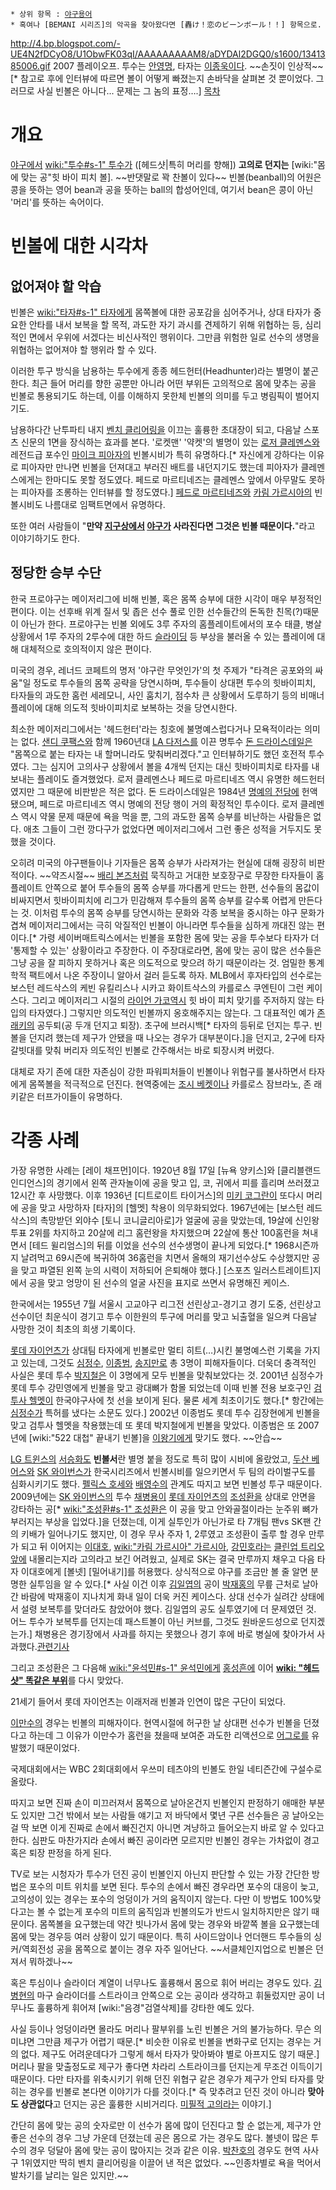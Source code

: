  * 상위 항목 : [[야구용어]]
 * 혹여나 [BEMANI 시리즈]의 악곡을 찾아왔다면 [轟け！恋のビーンボール！！] 항목으로.

http://4.bp.blogspot.com/-UE4N2fDCyO8/U1ObwFK03qI/AAAAAAAAAM8/aDYDAl2DGQ0/s1600/1341385006.gif
2007 플레이오프. 투수는 [[안영명]], 타자는 [[이종욱]]이다. ~~손짓이 인상적~~[* 참고로 후에 인터뷰에 따르면 볼이 어떻게 빠졌는지 손바닥을 살펴본 것 뿐이었다. 그러므로 사실 빈볼은 아니다... 문제는 그 놈의 표정….] 
[[목차]]
= 개요 =
[[야구]]에서 [[wiki:"투수#s-1" 투수]]가 ([헤드샷|특히 머리를 향해]) '''고의로 던지는''' [wiki:"몸에 맞는 공"힛 바이 피치 볼].
~~반댓말로 꽉 찬볼이 있다~~
빈볼(beanball)의 어원은 콩을 뜻하는 영어 bean과 공을 뜻하는 ball의 합성어인데, 여기서 bean은 콩이 아닌 '머리'를 뜻하는 속어이다.
= 빈볼에 대한 시각차 =
== 없어져야 할 악습 ==
빈볼은 [[wiki:"타자#s-1" 타자]]에게 몸쪽볼에 대한 공포감을 심어주거나, 상대 타자가 중요한 안타를 내서 보복을 할 목적, 과도한 자기 과시를 견제하기 위해 위협하는 등, 심리적인 면에서 우위에 서겠다는 비신사적인 행위이다. 그만큼 위험한 일로 선수의 생명을 위협하는 없어져야 할 행위라 할 수 있다.

이러한 투구 방식을 남용하는 투수에게 종종 헤드헌터(Headhunter)라는 별명이 붙곤 한다. 최근 들어 머리를 향한 공뿐만 아니라 어떤 부위든 고의적으로 몸에 맞추는 공을 빈볼로 통용되기도 하는데, 이를 이해하지 못한체 빈볼의 의미를 두고 병림픽이 벌어지기도.

남용하다간 난투파티 내지 [[벤치 클리어링]]을 이끄는 훌륭한 초대장이 되고, 다음날 스포츠 신문의 1면을 장식하는 효과를 본다. '로켓맨' '약켓'의 별명이 있는 [[로저 클레멘스]]와 레전드급 포수인 [[마이크 피아자]]의 빈볼시비가 특히 유명하다.[* 자신에게 강하다는 이유로 피아자만 만나면 빈볼을 던져대고 부러진 배트를 내던지기도 했는데 피아자가 클레멘스에게는 한마디도 못할 정도였다. 페드로 마르티네즈는 클레멘스 앞에서 아무말도 못하는 피아자를 조롱하는 인터뷰를 할 정도였다.] [[페드로 마르티네즈]]와 [[카림 가르시아]]의 빈볼시비도 나름대로 임팩트면에서 유명하다.

또한 여러 사람들이 "'''만약 [[지구]]상에서 [[야구]]가 사라진다면 그것은 빈볼 때문이다.'''"라고 이야기하기도 한다.

== 정당한 승부 수단 ==
한국 프로야구는 메이저리그에 비해 빈볼, 혹은 몸쪽 승부에 대한 시각이 매우 부정적인 편이다. 이는 선후배 위계 질서 및 좁은 선수 풀로 인한 선수들간의 돈독한 친목(?)때문이 아닌가 한다. 프로야구는 빈볼 외에도 3루 주자의 홈플레이트에서의 포수 태클, 병살 상황에서 1루 주자의 2루수에 대한 하드 [[슬라이딩]] 등 부상을 불러올 수 있는 플레이에 대해 대체적으로 호의적이지 않은 편이다. 

미국의 경우, 레너드 코페트의 명저 '야구란 무엇인가'의 첫 주제가 "타격은 공포와의 싸움"일 정도로 투수들의 몸쪽 공략을 당연시하며, 투수들이 상대편 투수의 힛바이피치, 타자들의 과도한 홈런 세레모니, 사인 훔치기, 점수차 큰 상황에서 도루하기 등의 비매너 플레이에 대해 의도적 힛바이피치로 보복하는 것을 당연시한다. 

최소한 메이저리그에서는 '헤드헌터'라는 칭호에 불명예스럽다거나 모욕적이라는 의미는 없다. [[샌디 쿠팩스]]와 함께 1960년대 [[LA 다저스]]를 이끈 명투수 [[돈 드라이스데일]]은 "몸쪽으로 붙는 타자는 내 할머니라도 맞춰버리겠다."고 인터뷰하기도 했던 호전적 투수였다. 그는 심지어 고의사구 상황에서 볼을 4개씩 던지는 대신 힛바이피치로 타자를 내보내는 플레이도 즐겨했었다. 로저 클레멘스나 페드로 마르티네즈 역시 유명한 헤드헌터였지만 그 때문에 비판받은 적은 없다. 돈 드라이스데일은 1984년 [[명예의 전당]]에 헌액됐으며, 페드로 마르티네즈 역시 명예의 전당 행이 거의 확정적인 투수이다. 로저 클레멘스 역시 약물 문제 때문에 욕을 먹을 뿐, 그의 과도한 몸쪽 승부를 비난하는 사람들은 없다. 애초 그들이 그런 깡다구가 없었다면 메이저리그에서 그런 좋은 성적을 거두지도 못했을 것이다. 

오히려 미국의 야구팬들이나 기자들은 몸쪽 승부가 사라져가는 현실에 대해 굉장히 비판적이다. ~~약즈시절~~ [[배리 본즈]]처럼 묵직하고 거대한 보호장구로 무장한 타자들이 홈플레이트 안쪽으로 붙어 투수들의 몸쪽 승부를 까다롭게 만드는 한편, 선수들의 몸값이 비싸지면서 힛바이피치에 리그가 민감해져 투수들의 몸쪽 승부를 갈수록 어렵게 만든다는 것. 이처럼 투수의 몸쪽 승부를 당연시하는 문화와 각종 보복을 중시하는 야구 문화가 겹쳐 메이저리그에서는 극히 악질적인 빈볼이 아니라면 투수들을 심하게 까대진 않는 편이다.[* 가령 세이버매트릭스에서는 빈볼을 포함한 몸에 맞는 공을 투수보다 타자가 더 '통제할 수 있는' 상황이라고 주장한다. 이 주장대로라면, 몸에 맞는 공이 많은 선수들은 그냥 공을 잘 피하지 못하거나 혹은 의도적으로 맞으려 하기 때문이라는 것. 엄밀한 통계학적 팩트에서 나온 주장이니 알아서 걸러 듣도록 하자. MLB에서 후자타입의 선수로는 보스턴 레드삭스의 케빈 유킬리스나 시카고 화이트삭스의 카를로스 쿠엔틴이 그런 케이스다. 그리고 메이저리그 시절의 [[라이언 가코]]역시 힛 바이 피치 맞기를 주저하지 않는 타입의 타자였다.] 
그렇지만 의도적인 빈볼까지 옹호해주지는 않는다. 그 대표적인 예가 [[존 래키]]의 공두퇴(공 두개 던지고 퇴장). 초구에 브러시백[* 타자의 등뒤로 던지는 투구. 빈볼을 던지려 했는데 제구가 안됐을 때 나오는 경우가 대부분이다.]을 던지고, 2구에 타자 갈빗대를 맞춰 버리자 의도적인 빈볼로 간주해서는 바로 퇴장시켜 버렸다.

대체로 자기 존에 대한 자존심이 강한 파워피처들이 빈볼이나 위협구를 불사하면서 타자에게 몸쪽볼을 적극적으로 던진다. 현역중에는 [[조시 베켓]]이나 카를로스 잠브라노, 존 래키같은 터프가이들이 유명하다.

= 각종 사례 = 
가장 유명한 사례는 [레이 채프먼]이다. 1920년 8월 17일 [뉴욕 양키스]와 [클리블랜드 인디언스]의 경기에서 왼쪽 관자놀이에 공을 맞고 입, 코, 귀에서 피를 흘리며 쓰러졌고 12시간 후 사망했다. 이후 1936년 [디트로이트 타이거스]의 [[미키 코그란]]이 또다시 머리에 공을 맞고 사망하자 [타자]의 [헬멧] 착용이 의무화되었다. 1967년에는 [보스턴 레드삭스]의 촉망받던 외야수 [토니 코니글리아로]가 얼굴에 공을 맞았는데, 19살에 신인왕 투표 2위를 차지하고 20살에 리그 홈런왕을 차지했으며 22살에 통산 100홈런을 쳐내면서 [테드 윌리엄스]의 뒤를 이었을 선수의 선수생명이 끝나게 되었다.[* 1968시즌까지 날려먹고 69시즌에 복귀하여 36홈런을 치면서 올해의 재기선수상도 수상했지만 공을 맞고 파열된 왼쪽 눈의 시력이 저하되어 은퇴해야 했다.] [스포츠 일러스트레이트]지에서 공을 맞고 엉망이 된 선수의 얼굴 사진을 표지로 쓰면서 유명해진 케이스.

한국에서는 1955년 7월 서울시 고교야구 리그전 선린상고-경기고 경기 도중, 선린상고 선수이던 최운식이 경기고 투수 이한원의 투구에 머리를 맞고 뇌출혈을 일으켜 다음날 사망한 것이 최초의 희생 기록이다.

[[롯데 자이언츠]]가 상대팀 타자에게 빈볼로만 멀티 히트(…)시킨 불명예스런 기록을 가지고 있는데, 그것도 [[심정수]], [[이종범]], [[송지만]]로 총 3명이 피해자들이다. 더욱더 충격적인 사실은 롯데 투수 [[박지철]]은 이 3명에게 모두 빈볼을 맞춰보았다는 것. 2001년 심정수가 롯데 투수 강민영에게 빈볼을 맞고 광대뼈가 함몰 되었는데 이때 빈볼 전용 보호구인 [[검투사 헬멧]]이 한국야구사에 첫 선을 보이게 된다. 물론 세계 최초이기도 했다.[* 항간에는 [[심정수]]가 특허를 냈다는 소문도 있다.]
2002년 이종범도 롯데 투수 김장현에게 빈볼을 맞고 검투사 헬멧을 착용했는데 또 롯데 박지철에게 빈볼을 맞았다. 이종범은 또 2007년에 [wiki:"522 대첩" 끝내기 빈볼]을 [[이왕기]]에게 맞기도 했다. ~~안습~~ 

[[LG 트윈스]]의 [[서승화]]도 '''빈볼서'''란 별명 붙을 정도로 특히 많이 시비에 올랐었고, [[두산 베어스]]와 [[SK 와이번스]]가 한국시리즈에서 빈볼시비를 일으키면서 두 팀의 라이벌구도를 심화시키기도 했다. [[펠릭스 호세]]와 [[배영수]]의 관계도 따지고 보면 빈볼성 투구 때문이다. 2009년에는 [[SK 와이번스]]의 투수 [[채병용]]이 [[롯데 자이언츠]]의 [[조성환]]을 상대로 안면을 강타하는 공[* [[wiki:"조성환#s-1" 조성환]]은 이 공을 맞고 안와골절이라는 눈주위 뼈가 부러지는 부상을 입었다.]을 던졌는데, 이게 실투인가 아닌가로 타 7개팀 팬vs SK팬 간의 키배가 일어나기도 했지만, 이 경우 무사 주자 1, 2루였고 조성환이 출루 할 경우 만루가 되고 뒤 이어지는 [[이대호]], [[wiki:"카림 가르시아" 가르시아]], [[강민호]]라는 [[클린업 트리오]]앞에 내몰리는지라 고의라고 보긴 어려웠고, 실제로 SK는 결국 만루까지 채우고 다음 타자 이대호에게 [볼넷] [밀어내기]를 허용했다. 상식적으로 야구를 조금만 볼 줄 알면 분명한 실투임을 알 수 있다.[* 사실 이건 이후 [[김일엽]]의 공이 [[박재홍]]의 무릎 근처로 날아간 바람에 박재홍이 지나치게 화내 일이 더욱 커진 케이스다. 상대 선수가 실려간 상태에서 설령 보복투를 맞더라도 참았어야 했다. 김일엽의 공도 실투였기에 더 문제였던 것. 어느 투수가 보복투를 던지는데 패스트볼이 아닌 커브를, 그것도 원바운드성으로 던지겠는가.] 채병용은 경기장에서 사과를 하지는 못했으나 경기 후에 바로 병실에 찾아가서 사과했다.[http://news.naver.com/main/read.nhn?mode=LSD&mid=sec&sid1=001&oid=073&aid=0001992159& 관련기사]

그리고 조성환은 그 다음해 [[wiki:"윤석민#s-1" 윤석민]]에게 [[홍성흔]]에 이어 '''[[wiki: "헤드샷" 똑같은 부위]]'''를 다시 맞았다.

21세기 들어서 롯데 자이언츠는 이래저래 빈볼과 인연이 많은 구단이 되었다.

[[이만수]]의 경우는 빈볼의 피해자이다. 현역시절에 허구한 날 상대편 선수가 빈볼을 던졌다고 하는데 그 이유가 이만수가 홈런을 쳤을때 보여준 과도한 리액션으로 [[어그로]]를 유발했기 때문이었다. 

국제대회에서는 WBC 2회대회에서 우쓰미 테츠야의 빈볼도 한일 네티즌간에 구설수로 올랐다.

따지고 보면 진짜 손이 미끄러져서 몸쪽으로 날아온건지 빈볼인지 판정하기 애매한 부분도 있지만 그건 밖에서 보는 사람들 얘기고 저 바닥에서 몇년 구른 선수들은 공 날아오는걸 딱 보면 이게 진짜로 손에서 빠진건지 아니면 겨냥하고 들어오는지 바로 알 수 있다고 한다. 심판도 마찬가지라 손에서 빠진 공이라면 모르지만 빈볼인 경우는 가차없이 경고 혹은 퇴장 판정을 하게 된다.

TV로 보는 시청자가 투수가 던진 공이 빈볼인지 아닌지 판단할 수 있는 가장 간단한 방법은 포수의 미트 위치를 보면 된다. 투수의 손에서 빠진 경우라면 포수의 대응이 늦고, 고의성이 있는 경우는 포수의 엉덩이가 거의 움직이지 않는다. 다만 이 방법도 100%맞다고는 볼 수 없는게 포수의 미트의 움직임과 빈볼의도가 반드시 일치하지만은 않기 때문이다. 몸쪽볼을 요구했는데 약간 빗나가서 몸에 맞는 경우와 바깥쪽 볼을 요구했는데 몸에 맞는 경우등 여러 상황이 있기 때문이다. 특히 사이드암이나 언더핸드 투수들의 싱커/역회전성 공을 몸쪽으로 붙이는 경우 자주 일어난다. ~~서클체인지업으로 빈볼은 던져서 뭐하겠나~~

혹은 투심이나 슬라이더 계열이 너무나도 훌륭해서 몸으로 휘어 버리는 경우도 있다. [[김병현]]의 마구 슬라이더를 스트라이크 안쪽으로 오는 공이라 생각하고 휘둘렀지만 공이 너무나도 훌륭하게 휘어져 [wiki:"음경"검열삭제]를 강타한 예도 있다.

사실 등이나 엉덩이라면 몰라도 머리나 팔부위를 노린 빈볼은 거의 불가능하다. 무슨 의미냐면 그만큼 제구가 어렵기 때문.[* 비슷한 이유로 빈볼을 변화구로 던지는 경우는 거의 없다. 제구도 어려운데다가 그렇게 해서 타자가 맞아봐야 별로 아프지도 않기 때문.] 머리나 팔을 맞출정도로 제구가 좋다면 차라리 스트라이크를 던지는게 무조건 이득이기 때문이다. 다만 타자를 위축시키기 위해 던진 위협구 같은 경우가 제구가 안되 타자를 맞히는 경우를 빈볼로 본다면 이야기가 다를 것이다.[* 즉 맞추려고 던진 것이 아니라 '''맞아도 상관없다'''고 던지는 공은 훌륭한 시비거리다. [[미필적 고의]]라는 이야기.] 

간단히 몸에 맞는 공의 숫자로만 이 선수가 몸에 많이 던진다고 할 순 없는게, 제구가 안 좋은 선수의 경우 그냥 가운데 던졌는데 공은 몸으로 가는 경우도 많다. 볼넷이 많은 투수의 경우 덩달아 몸에 맞는 공이 많아지는 것과 같은 이유. [[박찬호]]의 경우도 현역 사사구 1위였지만 딱히 벤치 클리어링을 이끌어 낸 적은 없었다. ~~인종차별로 욕을 먹어서 발차기를 날리는 일은 있지만.~~
